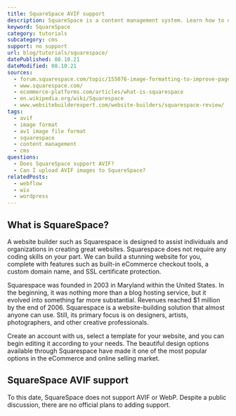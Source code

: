 ```yaml
---
title: SquareSpace AVIF support
description: SquareSpace is a content management system. Learn how to use AVIF images within SquareSpace.
keyword: SquareSpace
category: tutorials
subcategory: cms
support: no support
url: blog/tutorials/squarespace/
datePublished: 08.10.21
dateModified: 08.10.21
sources:
  - forum.squarespace.com/topic/155076-image-formatting-to-improve-page-speed/
  - www.squarespace.com/
  - ecommerce-platforms.com/articles/what-is-squarespace
  - en.wikipedia.org/wiki/Squarespace
  - www.websitebuilderexpert.com/website-builders/squarespace-review/
tags:
  - avif
  - image format
  - av1 image file format
  - squarespace
  - content management
  - cms
questions:
  - Does SquareSpace support AVIF?
  - Can I upload AVIF images to SquareSpace?
relatedPosts:
  - webflow
  - wix
  - wordpress
---
```


## What is SquareSpace?

A website builder such as Squarespace is designed to assist individuals and organizations in creating great websites. Squarespace does not require any coding skills on your part. We can build a stunning website for you, complete with features such as built-in eCommerce checkout tools, a custom domain name, and SSL certificate protection.

Squarespace was founded in 2003 in Maryland within the United States. In the beginning, it was nothing more than a blog hosting service, but it evolved into something far more substantial. Revenues reached $1 million by the end of 2006. Squarespace is a website-building solution that almost anyone can use. Still, its primary focus is on designers, artists, photographers, and other creative professionals.

Create an account with us, select a template for your website, and you can begin editing it according to your needs. The beautiful design options available through Squarespace have made it one of the most popular options in the eCommerce and online selling market.

## SquareSpace AVIF support

To this date, SquareSpace does not support AVIF or WebP. Despite a public discussion, there are no official plans to adding support.
